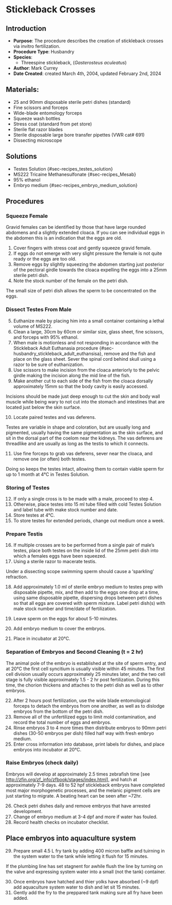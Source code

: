# Stickleback Crosses {#sec-husbandry_stickleback_crossing}

## Introduction

-   **Purpose**: The procedure describes the creation of stickleback crosses via invitro fertilization.
-   **Procedure Type**: Husbandry
-   **Species**:
    -   Threespine stickleback, (*Gasterosteus aculeatus*)
-   **Author**: Mark Currey
-   **Date Created**: created March 4th, 2004, updated February 2nd, 2024


## Materials:

-   25 and 90mm disposable sterile petri dishes (standard)
-   Fine scissors and forceps
-   Wide-blade entomology forceps
-   Squeeze wash bottles
-   Stress coat (standard from pet store)
-   Sterile flat razor blades
-   Sterile disposable large bore transfer pipettes (VWR cat# 691)
-   Dissecting microscope

## Solutions

-   Testes Solution {#sec-recipes_testes_solution}
-   MS222 Tricaine Methanesulfonate {#sec-recipes_Mesab}
-   95% ethanol
-   Embryo medium {#sec-recipes_embryo_medium_solution}

## Procedures

### Squeeze Female

::: {.callout-Tip title="Tip"}
Gravid females can be identified by those that have large rounded abdomens and a slightly extended cloaca. If you can see individual eggs in the abdomen this is an indication that the eggs are old. 
:::

1. Cover fingers with stress coat and gently squeeze gravid female. 
2. If eggs do not emerge with very slight pressure the female is not quite ready or the eggs are too old. 
3. Remove eggs by slightly squeezing the abdomen starting just posterior of the pectoral girdle towards the cloaca expelling the eggs into a 25mm sterile petri dish. 
4. Note the stock number of the female on the petri dish.

::: {.callout-Note title="Note"}
The small size of petri dish allows the sperm to be concentrated on the eggs. 
:::

### Dissect Testes From Male

5. Euthanize male by placing him into a small container containing a lethal volume of MS222. 
6. Clean a large, 30cm by 60cm or similar size, glass sheet, fine scissors, and forceps with 95% ethanol. 
7. When male is motionless and not responding in accordance with the Stickleback Adult Euthanasia procedure {#sec-husbandry_stickleback_adult_euthansisa}, remove and the fish and place on the glass sheet. Sever the spinal cord behind skull using a razor to be sure of euthanization. 
8. Use scissors to make incision from the cloaca anteriorly to the pelvic girdle making the incision along the mid line of the fish. 
9. Make another cut to each side of the fish from the cloaca dorsally approximately 15mm so that the body cavity is easily accessed. 

::: {.callout-Note title="Note"}
Incisions should be made just deep enough to cut the skin and body wall muscle while being wary to not cut into the stomach and intestines that are located just below the skin surface.
:::

10. Locate paired testes and vas deferens. 

::: {.callout-Note title="Note"}
Testes are variable in shape and coloration, but are usually long and pigmented, usually having the same pigmentation as the skin surface, and sit in the dorsal part of the coelom near the kidneys. The vas deferens are threadlike and are usually as long as the testis to which it connects.
:::
 
11. Use fine forceps to grab vas deferens, sever near the cloaca, and remove one (or often) both testes. 

::: {.callout-Note title="Note"}
 Doing so keeps the testes intact, allowing them to contain viable sperm for up to 1 month at 4°C in Testes Solution.
:::

### Storing of Testes

12. If only a single cross is to be made with a male, proceed to step 4. 
13. Otherwise, place testes into 15 ml tube filled with cold Testes Solution and label tube with make stock number and date. 
14. Store testes at 4°C. 
15. To store testes for extended periods, change out medium once a week.

### Prepare Testis

16. If multiple crosses are to be performed from a single pair of male's testes, place both testes on the inside lid of the 25mm petri dish into which a females eggs have been squeezed. 
17. Using a sterile razor to macerate testis. 

::: {.callout-Note title="Note"}
Under a dissecting scope swimming sperm should cause a 'sparkling' refraction.
:::

18. Add approximately 1.0 ml of sterile embryo medium to testes prep with disposable pipette, mix, and then add to the eggs one drop at a time, using same disposable pipette, dispersing drops between petri dishes so that all eggs are covered with sperm mixture. Label petri dish(s) with male stock number and time/date of fertilization.

19. Leave sperm on the eggs for about 5-10 minutes. 
20. Add embryo medium to cover the embryos. 
21. Place in incubator at 20°C.

### Separation of Embryos and Second Cleaning (t = 2 hr)

::: {.callout-Note title="Note"}
The animal pole of the embryo is established at the site of sperm entry, and at 20°C the first cell syncitium is usually visible within 45 minutes. The first cell division usually occurs approximately 25 minutes later, and the two cell stage is fully visible approximately 1.5 - 2 hr post fertilization. During this time, the chorion thickens and attaches to the petri dish as well as to other embryos. 
:::

22. After 2 hours post fertilization, use the wide blade entomological forceps to detach the embryos from one another, as well as to dislodge embryos from the bottom of the petri dish. 
23. Remove all of the unfertilized eggs to limit mold contamination, and record the total number of eggs and embryos. 
24. Rinse embryos 3 to 4 more times then distribute embryos to 90mm petri dishes (30-50 embryos per dish) filled half way with fresh embryo medium. 
25. Enter cross information into database, print labels for dishes, and place embryos into incubator at 20°C.

### Raise Embryos (check daily)

::: {.callout-Note title="Note"}
Embryos will develop at approximately 2.5 times zebrafish time \[see <http://zfin.org/zf_info/zfbook/stages/index.html>\], and hatch at approximately 7-9 days. 48 to 52 hpf stickleback embryos have completed most major morphogenetic processes, and the melanic pigment cells are just starting to migrate. A beating heart can be seen after ~72hr.  
:::

26. Check petri dishes daily and remove embryos that have arrested development. 
27. Change of embryo medium at 3-4 dpf and more if water has fouled.
28. Record health checks on incubator checklist. 

## Place embryos into aquaculture system

29. Prepare small 4.5 L fry tank by adding 400 micron baffle and tuirning in the system water to the tank while letting it flush for 15 minutes. 

::: {.callout-Note title="Note"}
If the plumbing line has set stagnent for awhile flush the line by turning on the valve and expressing system water into a small (not the tank) container.  
:::

30. Once embryos have hatched and thier yolks have absorbed (~9 dpf) add aquaculture system water to dish and let sit 15 minutes. 
31. Gently add the fry to the preppared tank making sure all fry have been added. 